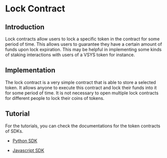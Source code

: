 <!-- KEYWORDS: Lock Contract Smart Contract -->

# Lock Contract


## Introduction

Lock contracts allow users to lock a specific token in the contract for some period of time. This allows users to guarantee they have a certain amount of funds upon lock expiration. This may be helpful in implementing some kinds of staking interactions with users of a VSYS token for instance.


## Implementation

The lock contract is a very simple contract that is able to store a selected token. It allows anyone to execute this contract and lock their funds into it for some period of time. It is not necessary to open multiple lock contracts for different people to lock their coins of tokens.


## Tutorial

For the tutorials, you can check the documentations for the token contracts of SDKs.

- [Python SDK](https://github.com/virtualeconomy/py-vsys/blob/main/doc/smart_contract/lock_ctrt.md)

- [Javascript SDK](https://github.com/virtualeconomy/js-vsys/blob/main/doc/smart_contract/lock_ctrt.md)
